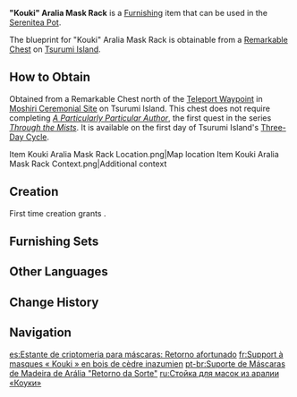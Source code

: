{{Furnishing Infobox
|id             = 370512
|image          = Item Kouki Aralia Mask Rack.png
|category       = Building
|subcategory    = Free Booth
|quality        = 3
|adeptal_energy = 60
|description    = A rack made of fine-quality [[Aralia Wood]] that is hung with various fox masks. The fox masks on such racks are not for sale, but are voluntarily donated by some residents.<br>There are many folk tales about fox masks in Inazuma folklore, and one of the stories claims that people may buy a "destined" fox mask at a key festival, and that the mask will help them fulfill a wish. However, the person needs to return the mask after their wish is fulfilled. The journey to the shrine to return the mask was too far, so people set up such a rack in the city.<br>Hence, perhaps each mask on this rack symbolizes the recent good fortune of an Inazuman.
|blueprint      = Remarkable Chest
|load           = 60
|reduced_load   = 45
}}
'''"Kouki" Aralia Mask Rack''' is a [[Furnishing]] item that can be used in the [[Serenitea Pot]].

The blueprint for "Kouki" Aralia Mask Rack is obtainable from a [[Remarkable Chest]] on [[Tsurumi Island]].

==How to Obtain==
Obtained from a Remarkable Chest north of the [[Teleport Waypoint]] in [[Moshiri Ceremonial Site]] on Tsurumi Island. This chest does not require completing ''[[A Particularly Particular Author]]'', the first quest in the series ''[[Through the Mists]]''. It is available on the first day of Tsurumi Island's [[Tsurumi Island#Three-Day Cycle|Three-Day Cycle]].
<gallery>
Item Kouki Aralia Mask Rack Location.png|Map location
Item Kouki Aralia Mask Rack Context.png|Additional context
</gallery>

==Creation==
First time creation grants {{Item|Trust|24|x=60}}.
{{Recipe
|type = Creation
|time = 14h
|Aralia Wood = 8
|Blue Dye = 6
|sort = Aralia Wood;Blue Dye
}}

==Furnishing Sets==
{{Craft Usage|type=Furnishing Set}}

==Other Languages==
{{Other Languages
|en      = "Kouki" Aralia Mask Rack
|zhs     = 孔雀木「幸归」面具架
|zhs_rm  = Kǒngquè-mù "Xìng Guī" Miànjù Jià
|zht     = 孔雀木「幸歸」面具架
|zht_rm  = Kǒngquè-mù "Xìng Guī" Miànjù Jià
|zh_tl   = Peafowl-tree "Fortunate Retreat" Mask Hanger
|ja      = 孔雀の「幸帰」面掛け
|ja_rm   = Kujaku no "Kouki" Men-kake
|ja_tl   = Peafowl (-tree) "Fortunate Retreat" Mask Hanger
|ko      = 공작나무 「무사 귀환」 가면 걸이
|ko_rm   = Gongjang-namu "Musa Gwihwan" Gamyeon Geor'i
|ko_tl   = Peacock-tree "Safe Return" Mask Hanger
|es      = Estante de criptomeria para máscaras: Retorno afortunado
|es_tl   = Cryptomeria Mask Shelf: Lucky Return
|fr      = Support à masques «&nbsp;Kouki&nbsp;» en bois de cèdre inazumien
|fr_tl   = "Kouki" Mask Stand Made of Inazuman Cedar Wood
|ru      = Стойка для масок из аралии «Коуки»
|ru_tl   = Aralia Mask Rack "Kouki"
|th      = ชั้นแขวนหน้ากาก "โชคหวนคืน"
|th_rm   = Chan Khwaen Nakak "Chok Huan Khuen"
|th_tl   = Mask Hanger Shelf "Returning Fate"
|vi      = Giá Mặt Nạ Gỗ Khổng Tước "Kouki"
|vi_tl   = 
|de      = Maskengestell „Kouki“ aus Aralia-Holz
|de_tl   = Mask Rack "Kouki" from Aralia Wood
|id      = Rak Topeng Kayu Aralia: Kouki
|id_tl   = Aralia Mask Rack: Kouki
|pt      = Suporte de Máscaras de Madeira de Arália "Retorno da Sorte"
|pt_tl   = 
|tr      = "Kouki" Aralya Maske Askısı
|tr_tl   = Mask Hanger of "Kouki" Aralya
|it      = Supporto per maschere Kouki in legno d'aralia
|it_tl   = Support for Kouki Masks in Aralia Wood
}}

==Change History==
{{Change History|2.2}}

==Navigation==
{{Furnishing Navbox|exterior}}

[[es:Estante de criptomeria para máscaras: Retorno afortunado]]
[[fr:Support à masques « Kouki » en bois de cèdre inazumien]]
[[pt-br:Suporte de Máscaras de Madeira de Arália "Retorno da Sorte"]]
[[ru:Стойка для масок из аралии «Коуки»]]